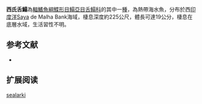 {{Speciesbox
| name = 西氏舌鰨
| image = 
| image_width = 250px
| image_caption = 
| status = NE
| status_system = IUCN3.1
| genus = Cynoglossus
| species = sealarki  
| authority = {{le|查爾斯·塔特·里根|Charles Tate Regan|Regan}}, [[1908|1908]]
| synonyms = 
}}

'''西氏舌鰨'''為[[輻鰭魚綱|輻鰭魚綱]][[鰈形目|鰈形目]][[鰨亞目|鰨亞目]][[舌鰨科|舌鰨科]]的其中一[[種|種]]，為熱帶海水魚，分布於西[[印度洋|印度洋]]Saya de Malha Bank海域，棲息深度約225公尺，體長可達19公分，棲息在底層水域，生活習性不明。
==参考文献==
*{{FishBase_species|genus=Cynoglossus|species=sealarki  |year=2014|month=4}}

== 扩展阅读 ==
{{refbegin}}
{{wikispecies-inline|Cynoglossus sealarki |西氏舌鰨}}
{{refend}}
{{Taxonbar|from=Q2386431}}

[[Category:舌鰨屬|sealarki]]


{{魚類小作品}}
